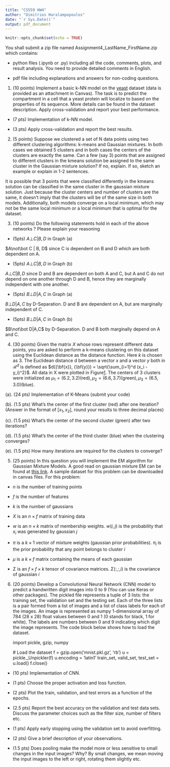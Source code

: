 ```yaml
---
title: "CS559 HW4"
author: "Dimitrios Haralampopoulos"
date: "`r Sys.Date()`"
output: pdf_document
---
```


```r
knitr::opts_chunk$set(echo = TRUE)
```
::: center
:::

You shall submit a zip file named Assignment4_LastName_FirstName.zip
which contains:

-   python files (.ipynb or .py) including all the code, comments,
    plots, and result analysis. You need to provide detailed comments in
    English.

-   pdf file including explanations and answers for non-coding
    questions.

::: questions
1. (10 points) Implement a basic k-NN model on the
[yeast](http://archive.ics.uci.edu/ml/datasets/yeast) dataset (data is
provided as an attachment in Canvas). The task is to predict the
compartment in a cell that a yeast protein will localize to based on the
properties of its sequence. More details can be found in the dataset
description. Apply cross-validation and report your best performance.

-   (7 pts) Implementation of k-NN model.

-   (3 pts) Apply cross-validation and report the best results.

2. (5 points) Suppose we clustered a set of N data
points using two different clustering algorithms: k-means and Gaussian
mixtures. In both cases we obtained 5 clusters and in both cases the
centers of the clusters are exactly the same. Can a few (say 3) points
that are assigned to different clusters in the kmeans solution be
assigned to the same cluster in the Gaussian mixture solution? If no,
explain. If so, sketch an example or explain in 1-2 sentences.

It is possible that 3 points that were classified differently in the kmeans solution 
can be classified in the same cluster in the gaussian mixture solution. Just because 
the cluster centers and number of clusters are the same, it doesn't imply that the 
clusters will be of the same size in both models. Additionally, both models converge on 
a local minimum, which may not be the same local minimum or a local minimum that is 
optimal for the dataset.



<figure>

</figure>

3. (10 points) Do the following statements hold in each
of the above networks ? Please explain your reasoning

-   (5pts) $A\bot C | B, D$ in Graph (a) 

$A\not\bot C | B, D$ since C is dependent on B and D which are both dependent on A. 

-   (5pts) $A\bot C | B, D$ in Graph (b)

$A\bot C | B, D$ since D and B are dependent on both A and C, but A and C do not depend on
one another through D and B, hence they are marginally independent with one another.

-   (5pts) $B\bot D | A,C$ in Graph (a)

$B\bot D|A, C$ by D-Separation. D and B are dependent on A, but are marginally independent of C.

-   (5pts) $B\bot D | A,C$ in Graph (b)

$B\not\bot D|A,C$ by D-Separation. D and B both marginally depend on A and C.

4. (30 points) Given the matrix $X$ whose rows represent
different data points, you are asked to perform a k-means clustering on
this dataset using the Euclidean distance as the distance function. Here
$k$ is chosen as $3$. The Euclidean distance d between a vector $x$ and
a vector $y$ both in $\mathcal{R}^d$ is defined as
$d({\bf{x}}, {\bf{y}}) = \sqrt{\sum_{i=1}^d (x_i - y_i)^2}$. All data in
X were plotted in Figure[1](#fig:kmeans){reference-type="ref"
reference="fig:kmeans"}. The centers of $3$ clusters were initialized as
$\mu_1= (6.2, 3.2) (\text{red}), \mu_2 = (6.6, 3.7) (\text{green)}, \mu_3 = (6.5, 3.0) (\text{blue})$.

(a). (24 pts) Implementation of K-Means (submit your code)

(b). (1.5 pts) What's the center of the first cluster (red) after one iteration? (Answer in the format of [$x_1,x_2$], round your results to three decimal places)

(c). (1.5 pts) What's the center of the second cluster (green) after two iterations?

(d). (1.5 pts) What's the center of the third cluster (blue) when the clustering converges?

(e). (1.5 pts) How many iterations are required for the clusters to converge?

5. (25 points) In this question you will implement the
EM algorithm for Gaussian Mixture Models. A good read on gaussian
mixture EM can be found at [this
link](https://www.ics.uci.edu/~smyth/courses/cs274/notes/Notes7_Mixtures_and_EM.pdf).
A sample dataset for this problem can be downloaded in canvas files. For
this problem:

-   $n$ is the number of training points

-   $f$ is the number of features

-   $k$ is the number of gaussians

-   $X$ is an $n\times f$ matrix of training data

-   $w$ is an $n\times k$ matrix of membership weights. $w(i, j)$ is the
    probability that $x_i$ was generated by gaussian $j$

-   $\pi$ is a $k\times 1$ vector of mixture weights (gaussian prior
    probabilities). $\pi_i$ is the prior probability that any point
    belongs to cluster $i$

-   $\mu$ is a $k\times f$ matrix containing the means of each gaussian

-   $\Sigma$ is an $f \times f\times k$ tensor of covariance matrices.
    $\Sigma(:, :, i)$ is the covariance of gaussian $i$

6. (20 points) Develop a Convolutional Neural Network (CNN) model to
predict a handwritten digit images into $0$ to $9$ (You can use Keras or
other packages). The pickled file represents a tuple of 3 lists: the
training set, the validation set and the testing set. Each of the three
lists is a pair formed from a list of images and a list of class labels
for each of the images. An image is represented as numpy 1-dimensional
array of 784 (28 x 28) float values between $0$ and $1$ ($0$ stands for
black, $1$ for white). The labels are numbers between $0$ and $9$
indicating which digit the image represents. The code block below shows
how to load the dataset.

    import pickle, gzip, numpy

    # Load the dataset
    f = gzip.open('mnist.pkl.gz', 'rb')
    u = pickle._Unpickler(f)
    u.encoding = 'latin1'
    train_set, valid_set, test_set = u.load()
    f.close()

-   (10 pts) Implementation of CNN.

-   (1 pts) Choose the proper activation and loss function.

-   (2 pts) Plot the train, validation, and test errors as a function of
    the epochs.

-   (2.5 pts) Report the best accuracy on the validation and test data
    sets. Discuss the parameter choices such as the filter size, number
    of filters etc.

-   (1 pts) Apply early stopping using the validation set to avoid
    overfitting.

-   (2 pts) Give a brief description of your observations.

-   (1.5 pts) Does pooling make the model more or less sensitive to
    small changes in the input images? Why? By small changes, we mean
    moving the input images to the left or right, rotating them slightly
    etc.
:::